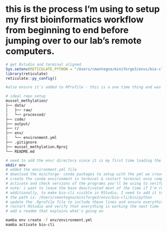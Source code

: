 # this is the process I'm using to setup my first bioinformatics workflow from beginning to end before jumping over to our lab's remote computers.
```r
# get Rstudio and terminal aligned
Sys.setenv(RETICULATE_PYTHON = "/Users/cmantegna/miniforge3/envs/bio-cli/bin/python")
library(reticulate)
reticulate::py_config()

#also ensure it's added to RProfile - this is a one time thing and was done on 10.30.2025
```

```bash
# ideal repo setup
mussel_methylation/
├── data/
│   ├── raw/
│   └── processed/
├── code/
├── output/
├── r/
├── env/
│   └── environment.yml
├── .gitignore
├── mussel_methylation.Rproj
└── README.md

# need to add the env/ directory since it is my first time loading the conda/ mamba environment - this is code that is executed directly in terminal
mkdir env
# added the environment.yml file
# download the miniforge- conda packages to setup with the yml we created
# create the conda environment in terminal & restart terminal once complete
# activate and check versions of the programs you'll be using to verify everything loaded
# note: i want to leave the base deactivated most of the time if I'm running bioinfo projects, so i'll use "mamba activate bio-cli" when I need to use it and "mamba deactivate" when I'm done
# additionally, to make bio-cli visible in RStudio, I need to add it to my system settings.
# the path is: /Users/cmantegna/miniforge3/envs/bio-cli/bin/python
# update the .Rprofile file to include these lines and ensure everything is talking to each other.
# restart RStudio and verify that everything is working the next time 
# add a readme that explains what's going on 


```

```bash

mamba env create -f env/environment.yml
mamba activate bio-cli

```


